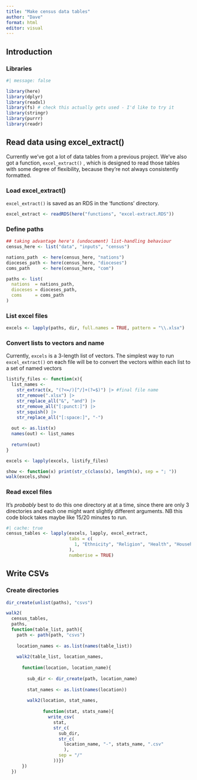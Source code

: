 ```yaml
---
title: "Make census data tables"
author: "Dave"
format: html
editor: visual
---
```


## Introduction

### Libraries

```r
#| message: false

library(here)
library(dplyr)
library(readxl)
library(fs) # check this actually gets used - I'd like to try it
library(stringr)
library(purrr)
library(readr)
```

## Read data using excel_extract()

Currently we've got a lot of data tables from a previous project. We've also got a function, `excel_extract()` , which is designed to read those tables with some degree of flexibility, because they're not always consistently formatted.

### Load excel_extract()

`excel_extract()` is saved as an RDS in the 'functions' directory.

```r
excel_extract <- readRDS(here("functions", "excel-extract.RDS"))
```

### Define paths

```r
## taking advantage here's (undocument) list-handling behaviour
census_here <- list("data", "inputs", "census")

nations_path  <- here(census_here, "nations")
dioceses_path <- here(census_here, "dioceses")
coms_path     <- here(census_here, "com")

paths <- list(
  nations  = nations_path,
  dioceses = dioceses_path,
  coms     = coms_path
)
```

### List excel files

```r
excels <- lapply(paths, dir, full.names = TRUE, pattern = "\\.xlsx")
```

### Convert lists to vectors and name

Currently, `excels` is a 3-length list of vectors. The simplest way to run `excel_extract()` on each file will be to convert the vectors within each list to a set of named vectors

```r
listify_files <- function(x){
  list_names <-
    str_extract(x, "(?<=/)[^/]+(?=$)") |> #final file name
    str_remove(".xlsx") |>
    str_replace_all("&", "and") |> 
    str_remove_all("[:punct:]") |> 
    str_squish() |> 
    str_replace_all("[:space:]", "-")
  
  out <- as.list(x)
  names(out) <- list_names
  
  return(out)
}

excels <- lapply(excels, listify_files)

show <- function(x) print(str_c(class(x), length(x), sep = "; "))
walk(excels,show)
```

### Read excel files

It's *probably* best to do this one directory at at a time, since there are only 3 directories and each one might want slightly different arguments. NB this code block takes maybe like 15/20 minutes to run.

```r
#| cache: true
census_tables <- lapply(excels, lapply, excel_extract,
                        tabs = c(
                          1, "Ethnicity", "Religion", "Health", "Household type"
                        ),
                        numberise = TRUE)
```

## Write CSVs

### Create directories

```r
dir_create(unlist(paths), "csvs")

walk2(
  census_tables,
  paths,
  function(table_list, path){
    path <- path(path, "csvs")
    
    location_names <- as.list(names(table_list))
    
    walk2(table_list, location_names,
          
      function(location, location_name){
        
        sub_dir <- dir_create(path, location_name)
        
        stat_names <- as.list(names(location))
        
        walk2(location, stat_names,
              
              function(stat, stats_name){
                write_csv(
                  stat,
                  str_c(
                    sub_dir,
                    str_c(
                      location_name, "-", stats_name, ".csv"
                      ),
                    sep = "/"
                  ))})
      })
  })
    
```

